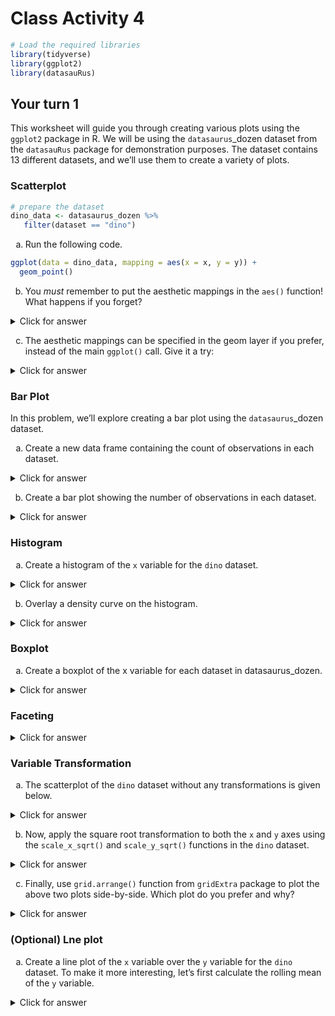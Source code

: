 # Class Activity 4

```r
# Load the required libraries
library(tidyverse)
library(ggplot2)
library(datasauRus)
```


## Your turn 1

This worksheet will guide you through creating various plots using the `ggplot2` package in R. We will be using the `datasaurus`_dozen dataset from the `datasauRus` package for demonstration purposes. The dataset contains 13 different datasets, and we'll use them to create a variety of plots.

### Scatterplot

```r
# prepare the dataset
dino_data <- datasaurus_dozen %>%
   filter(dataset == "dino")
```

a. Run the following code.

```r
ggplot(data = dino_data, mapping = aes(x = x, y = y)) +
  geom_point()
```

b. You _must_ remember to put the aesthetic mappings in the `aes()` function! What happens if you forget? 

<details>
<summary class="answer">Click for answer</summary>
*Answer:* 

If you forget to put the aesthetic mappings inside the aes() function, ggplot2 will not be able to map the variables to the aesthetics correctly, and you might encounter an error or unexpected behavior in your plot.

```r
# Add a layer and see what happens
ggplot(data = dino_data , x = x , y = y)
```

</details>

c. The aesthetic mappings can be specified in the geom layer if you prefer, instead of the main `ggplot()` call. Give it a try:

<details>
<summary class="answer">Click for answer</summary>
*Answer:* 

```r
# Rebuild the scatterplot with your aesthetic mapping in the geom layer
ggplot(data = dino_data) +
   geom_point(aes(x = x, y = y)) 
```

</details>

### Bar Plot

In this problem, we'll explore creating a bar plot using the `datasaurus`_dozen dataset.

a. Create a new data frame containing the count of observations in each dataset.

<details>
<summary class="answer">Click for answer</summary>
*Answer:* 

```r
dataset_counts <- datasaurus_dozen %>%
  group_by(dataset) %>%
  summarise(count = n())
```

</details>

b. Create a bar plot showing the number of observations in each dataset.

<details>
<summary class="answer">Click for answer</summary>
*Answer:* 

```r
ggplot(data = dataset_counts, aes(x = dataset, y = count)) +
  geom_bar(stat = "identity") +
  theme(axis.text.x = element_text(angle = 45, hjust = 1)) 
```

</details>

### Histogram

a. Create a histogram of the `x` variable for the `dino` dataset.

<details>
<summary class="answer">Click for answer</summary>
*Answer:* 

```r
ggplot(data = dino_data, aes(x = x)) +
  geom_histogram(binwidth = 1) 
```

</details>

b. Overlay a density curve on the histogram.

<details>
<summary class="answer">Click for answer</summary>
*Answer:* 

```r
ggplot(data = dino_data, aes(x = x)) +
  geom_histogram(aes(y = after_stat(density)), binwidth = 2, fill = "lightblue") +
  geom_density(color = "red")
```

</details>

### Boxplot


a. Create a boxplot of the x variable for each dataset in datasaurus_dozen.

<details>
<summary class="answer">Click for answer</summary>
*Answer:* 

```r
ggplot(data = datasaurus_dozen, aes(x = dataset, y = x)) +
  geom_boxplot() +
  theme(axis.text.x = element_text(angle = 45, hjust = 1))
```

</details>

### Faceting

<details>
<summary class="answer">Click for answer</summary>
*Answer:* 

a. Create a scatterplot of `x` vs. `y` for each dataset in `datasaurus_dozen` using `facet_wrap()`.

```r
ggplot(data = datasaurus_dozen, aes(x = x, y = y)) +
  geom_point() +
  facet_wrap(~ dataset) +
  theme_minimal()
```

</details>

### Variable Transformation

a. The scatterplot of the `dino` dataset without any transformations is given below.

<details>
<summary class="answer">Click for answer</summary>
*Answer:* 

```r
ggplot(data = dino_data, aes(x = x, y = y)) +
  geom_point() +
  theme_minimal() -> p1
```

</details>

b. Now, apply the square root transformation to both the `x` and `y` axes using the `scale_x_sqrt()` and `scale_y_sqrt()` functions in the `dino` dataset.

<details>
<summary class="answer">Click for answer</summary>
*Answer:* 

```r
ggplot(data = dino_data, aes(x = x, y = y)) +
  geom_point() +
  scale_x_sqrt() +
  scale_y_sqrt() +
  theme_minimal() -> p2
```

</details>

c. Finally, use `grid.arrange()` function from `gridExtra` package to plot the above two plots side-by-side. Which plot do you prefer and why?

<details>
<summary class="answer">Click for answer</summary>
*Answer:* The second plot is more revealing of a dinosaur than the first plot. 

```r
library(gridExtra)
grid.arrange(p1, p2, nrow = 1)
```

</details>

### (Optional) Lne plot

a. Create a line plot of the `x` variable over the `y` variable for the `dino` dataset. To make it more interesting, let's first calculate the rolling mean of the `y` variable.

<details>
<summary class="answer">Click for answer</summary>
*Answer:* 

```r
dino_data <- dino_data %>%
  arrange(x) %>%
  mutate(rolling_mean_y = zoo::rollmean(y, k = 5, fill = NA))

# Line plot
ggplot(data = dino_data, aes(x = x, y = rolling_mean_y)) +
  geom_line(color = "blue") +
  theme_minimal()
```

</details>

